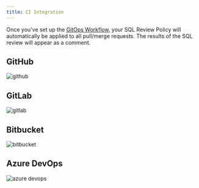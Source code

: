 ```yaml
---
title: CI Integration
---
```


Once you've set up the [GitOps Workflow](/gitops/overview/), your SQL Review Policy will automatically be applied to all pull/merge requests. The results of the SQL review will appear as a comment.

## GitHub

<Card title="Tutorial: SQL Review with GitHub Actions" icon="graduation-cap" href="/tutorials/gitops-github-workflow#step-3-configure-sql-review-in-bytebase" horizontal />

![github](/content/docs/sql-review/gitops-ci/github-pr-sql-review.webp)

## GitLab

![gitlab](/content/docs/sql-review/gitops-ci/gitlab-pr-sql-review.webp)

## Bitbucket

![bitbucket](/content/docs/sql-review/gitops-ci/bb-pr-sql-review.webp)

## Azure DevOps

![azure devops](/content/docs/sql-review/gitops-ci/azure-devops-pr-sql-review.webp)
